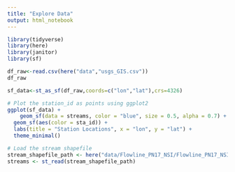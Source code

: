```yaml
---
title: "Explore Data"
output: html_notebook
---
```


```r
library(tidyverse)
library(here)
library(janitor)
library(sf)

df_raw<-read.csv(here("data","usgs_GIS.csv"))
df_raw


```

```r
sf_data<-st_as_sf(df_raw,coords=c("lon","lat"),crs=4326)

# Plot the station_id as points using ggplot2
ggplot(sf_data) +
    geom_sf(data = streams, color = "blue", size = 0.5, alpha = 0.7) +
  geom_sf(aes(color = sta_id)) +
  labs(title = "Station Locations", x = "lon", y = "lat") +
  theme_minimal()
```

```r
# Load the stream shapefile
stream_shapefile_path <- here("data/Flowline_PN17_NSI/Flowline_PN17_NSI.shp")
streams <- st_read(stream_shapefile_path)
```

